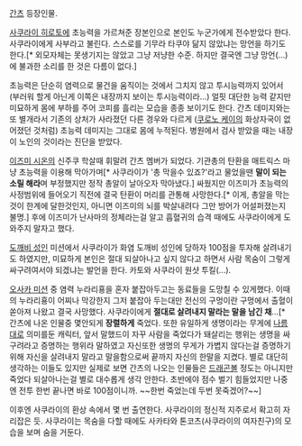 [[간츠]] 등장인물. 

[[사쿠라이 히로토]]에 초능력을 가르쳐준 장본인으로 본인도 누군가에게 전수받았다 한다. 사쿠라이에게 사부라고 불린다. 스스로를 기무라 타쿠야 닮지 않았냐는 망언을 하기도 한다.[* 외모자체는 못생기지는 않았고 그냥 저냥한 수준. 하지만 결국엔 그냥 망언(...)에 불과한 소리를 한 것은 다름이 없다.]

초능력은 단순히 염력으로 물건을 움직이는 것에서 그치지 않고 투시능력까지 있어서(부러워 할게 아닌게 이쪽은 내장까지 보이는 투시능력이라...) 얼핏 대단한 능력 같지만 미묘하게 몸에 부하를 주어 코피를 흘리는 모습을 종종 보이기도 한다. 간츠 데미지와는 또 별개라서 기존의 상처가 사라졌던 다른 경우와 다르게 ([[쿠로노 케이]]의 화상자국이 없어졌던 것처럼) 초능력 데미지는 그대로 몸에 누적된다. 병원에서 검사 받았을 때는 내장이 노인의 것이라는 진단을 받았다.

[[이즈미 시온]]의 신주쿠 학살때 휘말려 간츠 멤버가 되었다. 기관총의 탄환을 매트릭스 마냥 초능력을 이용해 막아가며[* 사쿠라이가 '총 막을수 있죠?'라고 물었을땐 '''말이 되는 소릴 해라'''며 부정했지만 정작 총알이 날아오자 막아냈다.] 싸웠지만 이즈미가 초능력의 사정범위에 들어오기 직전에 결국 탄환이 머리를 관통해 사망한다.[* 이게, 총알을 막는것이 한계에 달한것인지, 아니면 이즈미의 뇌를 박살내려다 그만 방어가 어설퍼졌는지 불명.] 후에 이즈미가 난사마의 정체라는걸 알고 흡혈귀의 습격 때에도 사쿠라이에게 도와주지 말자고 했다.

[[도깨비 성인]] 미션에서 사쿠라이가 화염 도깨비 성인에 당하자 100점을 투자해 살려내기도 하였지만, 미묘하게 본인은 절대 되살아나고 싶지 않다고 하면서 사람 목숨이 그렇게 싸구려여서야 되겠냐는 발언을 한다. 카토와 사쿠라이 원샷 투킬(...).

[[오사카 미션]] 중 염력 누라리횽을 혼자 붙잡아두고는 동료들을 도망칠 수 있게했다. 이때의 누라리횽이 어찌나 막강한지 그저 붙잡아 두는대만 전신의 구멍이란 구멍에서 출혈이 쏟아져 나왔고 결국 사망했다. 사쿠라이에게 '''절대로 살려내지 말라는 말을 남긴 채'''...[* 간츠에 나온 인물중 몇안되게 '''장렬하게''' 죽었다. 또한 유일하게 생명이라는 무게에 [[나름]]대로 의미를둔 캐릭터, 앞서 말했드이 자꾸 사람을 죽었다가 돼살리는 행위는 생명을 싸구려라고 증명하는 행위라 말하였고 자신또한 생명의 무게가 가볍지 않다는걸 증명하기위해 자신을 살려내지 말라고 말을함으로써 끝까지 자신의 한말을 지켰다. 별로 대단히 생각하는 이들도 있지만 실제로 보면 간츠의 나오는 인물들은 [[드래곤볼]] 정도는 아니지만 죽었다 되살아나는걸 별로 대수롭게 생각 안한다. 초반에야 점수 벌기 힘들었지만 나중엔 전투 한번 끝나면 바로 100점이니까. ~~한번 죽었는데 두번 못죽겠어?~~]

이후엔 사쿠라이의 환상 속에서 몇 번 출연한다. 사쿠라이의 정신적 지주로서 확고히 자리잡은 듯. 사쿠라이는 목숨을 다할 때에도 사카타와 톤코츠(사쿠라이의 여자친구)의 모습을 보며 숨을 거둔다.
